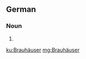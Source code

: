 ==German==

===Noun===
{{head|de|plural}}

# {{plural of|Brauhaus|lang=de|nocat=1}}

[[ku:Brauhäuser]]
[[mg:Brauhäuser]]